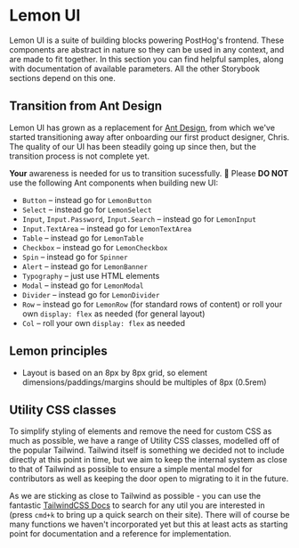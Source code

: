 
<Meta title="Lemon UI/Overview" />

# Lemon UI

Lemon UI is a suite of building blocks powering PostHog's frontend. These components are abstract in nature so they
can be used in any context, and are made to fit together. In this section you can find helpful samples, along with
documentation of available parameters. All the other Storybook sections depend on this one.

## Transition from Ant Design

Lemon UI has grown as a replacement for [Ant Design](https://ant.design/), from which we've started transitioning away
after onboarding our first product designer, Chris. The quality of our UI has been steadily going up since then,
but the transition process is not complete yet.

**Your** awareness is needed for us to transition sucessfully. 💪 Please **DO NOT** use the following Ant components when building new UI:

- `Button` – instead go for `LemonButton`
- `Select` – instead go for `LemonSelect`
- `Input`, `Input.Password`, `Input.Search` – instead go for `LemonInput`
- `Input.TextArea` – instead go for `LemonTextArea`
- `Table` – instead go for `LemonTable`
- `Checkbox` – instead go for `LemonCheckbox`
- `Spin` – instead go for `Spinner`
- `Alert` – instead go for `LemonBanner`
- `Typography` – just use HTML elements
- `Modal` – instead go for `LemonModal`
- `Divider` – instead go for `LemonDivider`
- `Row` – instead go for `LemonRow` (for standard rows of content) or roll your own `display: flex` as needed (for general layout)
- `Col` – roll your own `display: flex` as needed

## Lemon principles

- Layout is based on an 8px by 8px grid, so element dimensions/paddings/margins should be multiples of 8px (0.5rem)

## Utility CSS classes

To simplify styling of elements and remove the need for custom CSS as much as possible, we have a range of Utility CSS classes, modelled off of the popular Tailwind. Tailwind itself is something we decided not to include directly at this point in time, but we aim to keep the internal system as close to that of Tailwind as possible to ensure a simple mental model for contributors as well as keeping the door open to migrating to it in the future.

As we are sticking as close to Tailwind as possible - you can use the fantastic [TailwindCSS Docs](https://tailwindcss.com/) to search for any util you are interested in (press `cmd+k` to bring up a quick search on their site). There will of course be many functions we haven't incorporated yet but this at least acts as starting point for documentation and a reference for implementation.
